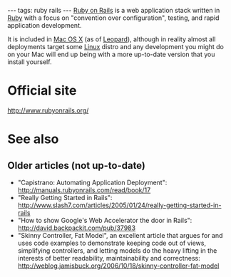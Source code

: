 ---
tags: ruby rails
---
[[Ruby on Rails]] is a web application stack written in [[Ruby]] with a focus on "convention over configuration", testing, and rapid application development.

It is included in [[Mac OS X]] (as of [[Leopard]]), although in reality almost all deployments target some [[Linux]] distro and any development you might do on your Mac will end up being with a more up-to-date version that you install yourself.

= Official site =

http://www.rubyonrails.org/

= See also =

== Older articles (not up-to-date) ==

* "Capistrano: Automating Application Deployment": http://manuals.rubyonrails.com/read/book/17
* "Really Getting Started in Rails": http://www.slash7.com/articles/2005/01/24/really-getting-started-in-rails
* "How to show Google's Web Accelerator the door in Rails": http://david.backpackit.com/pub/37983
* "Skinny Controller, Fat Model", an excellent article that argues for and uses code examples to demonstrate keeping code out of views, simplifying controllers, and letting models do the heavy lifting in the interests of better readability, maintainability and correctness: http://weblog.jamisbuck.org/2006/10/18/skinny-controller-fat-model
